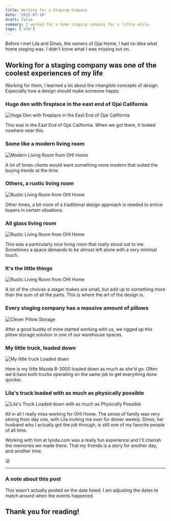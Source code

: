 ```yaml
---
title: Working for a Staging Company
date: '2015-07-10'
draft: false
summary: I worked for a home staging company for a little while.
tags: ['old']
---
```


Before I met Lila and Dines, the owners of Ojai Home, I had no idea what home staging was. I didn't know what I was missing out on.

## Working for a staging company was one of the coolest experiences of my life

Working for them, I learned a lot about the intangible concepts of design. Especially how a design should make someone happy.

### Huge den with fireplace in the east end of Ojai California

![Huge Den with fireplace in the East End of Ojai California](https://imgur.com/Jq8fdIx.jpg)

This was in the East End of Ojai California. When we got there, it looked nowhere near this.

### Some like a modern living room

![Modern Living Room from OHI Home](https://imgur.com/LUevpZI.jpg)

A lot of times clients would want something more modern that suited the buying trends at the time.

### Others, a rustic living room

![Rustic Living Room from OHI Home](https://imgur.com/j2MwP9K.jpg)

Other times, a bit more of a traditional design approach is needed to entice buyers in certain situations.

### All glass living room

![Rustic Living Room from OHI Home](https://imgur.com/2vQofJv.jpg)

This was a particularly nice living room that really stood out to me. Sometimes a space demands to be almost left alone with a very minimal touch.

### It's the little things

![Rustic Living Room from OHI Home](https://imgur.com/bdiKUXC.jpg)

A lot of the choices a stager makes are small, but add up to something more than the sum of all the parts. This is where the art of the design is.

### Every staging company has a massive amount of pillows

![Clever Pillow Storage](https://imgur.com/KTd3RMo.jpg)

After a good buddy of mine started working with us, we rigged up this pillow storage solution in one of our warehouse spaces.

### My little truck, loaded down

![My little truck Loaded down](https://imgur.com/G43JyXK.jpg)

Here is my little Mazda B-3000 loaded down as much as she'd go. Often we'd have both trucks operating on the same job to get everything done quicker.

### Lila's truck loaded with as much as physically possible

![Lila's Truck Loaded down with as much as Physically Possible](https://imgur.com/KuWChiX.jpg)

All in all I really miss working for OHI Home. The sense of family was very strong from day one, with Lila inviting me over for dinner weekly. Dines, her husband who I actually got the job through, is still one of my favorite people of all time.

Working with him at lynda.com was a really fun experience and I'll cherish the memories we made there. That my friends is a story for another day, and another time.

😜

*****

### A note about this post

This wasn't actually posted on the date listed. I am adjusting the dates to match around when the events happened.

## Thank you for reading!
